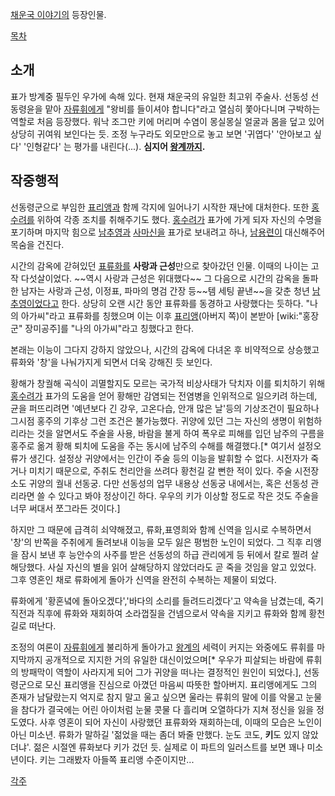 [[채운국 이야기]]의 등장인물. 

[[목차]]
== 소개 ==
표가 방계중 필두인 우가에 속해 있다. 현재 채운국의 유일한 최고위 주술사. 선동성 선동령윤을 맡아 [[자류휘]]에게 "왕비를 들이셔야 합니다"라고 열심히 쫓아다니며 구박하는 역할로 처음 등장했다. 워낙 조그만 키에 머리며 수염이 몽실몽실 얼굴과 몸을 덮고 있어 상당히 귀여워 보인다는 듯. 조정 누구라도 외모만으로 놓고 보면 '귀엽다' '안아보고 싶다' '인형같다' 는 평가를 내린다(...). '''심지어 [[왕계]]까지.'''

== 작중행적 ==
선동령군으로 부임한 [[표리앵]]과 함께 각지에 일어나기 시작한 재난에 대처한다. 또한 [[홍수려]]를 위하여 각종 조치를 취해주기도 했다. [[홍수려]]가 표가에 가게 되자 자신의 수명을 포기하며 마지막 힘으로 [[남추영]]과 [[사마신]]을 표가로 보내려고 하나, [[남용련]]이 대신해주어 목숨을 건진다.

시간의 감옥에 갇혀있던 [[표류화]]를 '''사랑과 근성'''만으로 찾아갔던 인물. 이때의 나이는 고작 다섯살이었다. ~~역시 사랑과 근성은 위대했다~~ 그 다음으로 시간의 감옥을 돌파한 남자는 사랑과 근성, 이정표, 파마의 명검 간장 등~~템 세팅 끝낸~~을 갖춘 청년 [[남추영]]이었다고 한다. 상당히 오랜 시간 동안 표류화를 동경하고 사랑했다는 듯하다. "나의 아가씨"라고 표류화를 칭했으며 이는 이후 [[표리앵]](아버지 쪽)이 본받아 [wiki:"홍장군" 장미공주]를 "나의 아가씨"라고 칭했다고 한다. 

본래는 이능이 그다지 강하지 않았으나, 시간의 감옥에 다녀온 후 비약적으로 상승했고 류화와 '창'을 나눠가지게 되면서 더욱 강해진 듯 보인다.

황해가 창궐해 곡식이 괴멸할지도 모르는 국가적 비상사태가 닥치자 이를 퇴치하기 위해 [[홍수려]]가 표가의 도움을 얻어 황해만 감염되는 전염병을 인위적으로 일으키려 하는데, 균을 퍼뜨리려면 '예년보다 긴 강우, 고온다습, 안개 많은 날'등의 기상조건이 필요하나 그시점 홍주의 기후상 그런 조건은 불가능했다. 귀양에 있던 그는 자신의 생명이 위험하리라는 것을 알면서도 주술을 사용, 바람을 불게 하여 폭우로 피해를 입던 남주의 구름을 홍주로 옮겨 황해 퇴치에 도움을 주는 동시에 남주의 수해를 해결했다.[* 여기서 설정오류가 생긴다. 설정상 귀양에서는 인간이 주술 등의 이능을 발휘할 수 없다. 시전자가 죽거나 미치기 때문으로, 주취도 천리안을 쓰려다 황천길 갈 뻔한 적이 있다. 주술 시전장소도 귀양의 궐내 선동궁. 다만 선동성의 업무 내용상 선동궁 내에서는, 혹은 선동성 관리라면 쓸 수 있다고 봐야 정상이긴 하다. 우우의 키가 이상할 정도로 작은 것도 주술을 너무 써대서 쪼그라든 것이다.]

하지만 그 때문에 급격히 쇠약해졌고, 류화,표영희와 함께 신역을 임시로 수복하면서 '창'의 반쪽을 주취에게 돌려보내 이능을 모두 잃은 평범한 노인이 되었다. 그 직후 리앵을 잠시 보낸 후 능안수의 사주를 받은 선동성의 하급 관리에게 등 뒤에서 칼로 찔려 살해당했다. 사실 자신의 별을 읽어 살해당하지 않았더라도 곧 죽을 것임을 알고 있었다. 그후 영혼인 채로 류화에게 돌아가 신역을 완전히 수복하는 제물이 되었다.

류화에게 '황혼녘에 돌아오겠다','바다의 소리를 들려드리겠다'고 약속을 남겼는데, 죽기 직전과 직후에 류화와 재회하여 소라껍질을 건넴으로서 약속을 지키고 류화와 함께 황천길로 떠난다.

조정의 여론이 [[자류휘]]에게 불리하게 돌아가고 [[왕계]]의 세력이 커지는 와중에도 류휘를 마지막까지 공개적으로 지지한 거의 유일한 대신이었으며[* 우우가 피살되는 바람에 류휘의 방패막이 역할이 사라지게 되어 그가 귀양을 떠나는 결정적인 원인이 되었다.], 선동령군으로 모신 표리앵을 진심으로 아꼈던 마음씨 따뜻한 할아버지. 표리앵에게도 그의 존재가 남달랐는지 억지로 참지 말고 울고 싶으면 울라는 류휘의 말에 이를 악물고 눈물을 참다가 결국에는 어린 아이처럼 눈물 콧물 다 흘리며 오열하다가 지쳐 정신을 잃을 정도였다. 사후 영혼이 되어 자신이 사랑했던 표류화와 재회하는데, 이때의 모습은 노인이 아닌 미소년. 류화가 말하길 '젊었을 때는 좀더 봐줄 만했다. 눈도 코도, '''키'''도 있지 않았더냐'. 젊은 시절엔 류화보다 키가 겄던 듯. 실제로 이 파트의 일러스트를 보면 꽤나 미소년이다. 키는 그래봤자 아들쪽 표리앵 수준이지만...


[[각주]]

